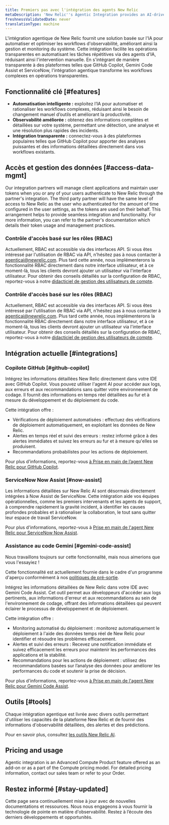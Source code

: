 ```yaml
---
title: Premiers pas avec l'intégration des agents New Relic
metaDescription: 'New Relic''s Agentic Integration provides an AI-driven solution to automate and optimize observability workflows, enhancing system management and monitoring.'
freshnessValidatedDate: never
translationType: machine
---
```


L&apos;intégration agentique de New Relic fournit une solution basée sur l&apos;IA pour automatiser et optimiser les workflows d&apos;observabilité, améliorant ainsi la gestion et monitoring du système. Cette intégration facilite les opérations transparentes en automatisant les tâches répétitives via des agents d&apos;IA, réduisant ainsi l&apos;intervention manuelle. En s&apos;intégrant de manière transparente à des plateformes telles que GitHub Copilot, Gemini Code Assist et ServiceNow, l&apos;intégration agentique transforme les workflows complexes en opérations transparentes.

## Fonctionnalité clé [#features]

* **Automatisation intelligente :** exploitez l’IA pour automatiser et rationaliser les workflows complexes, réduisant ainsi le besoin de changement manuel d’outils et améliorant la productivité.
* **Observabilité améliorée :** obtenez des informations complètes et détaillées sur votre système, permettant une détection, une analyse et une résolution plus rapides des incidents.
* **Intégration transparente :** connectez-vous à des plateformes populaires telles que GitHub Copilot pour apporter des analyses puissantes et des informations détaillées directement dans vos workflows existants.

## Accès et gestion des données [#access-data-mgmt]

Our integration partners will manage client applications and maintain user tokens when you or any of your users authenticate to New Relic through the partner&apos;s integration. The third party partner will have the same level of access to New Relic as the user who authenticated for the amount of time configured in the user settings, as the tokens are used on their behalf. This arrangement helps to provide seamless integration and functionality. For more information, you can refer to the partner&apos;s documentation which details their token usage and management practices.

### Contrôle d&apos;accès basé sur les rôles (RBAC)

Actuellement, RBAC est accessible via des interfaces API. Si vous êtes intéressé par l&apos;utilisation de RBAC via API, n&apos;hésitez pas à nous contacter à [agenticai@newrelic.com](mailto:agenticai@newrelic.com). Plus tard cette année, nous implémenterons la fonctionnalité RBAC directement dans notre interface utilisateur, et à ce moment-là, tous les clients devront ajouter un utilisateur via l&apos;interface utilisateur. Pour obtenir des conseils détaillés sur la configuration de RBAC, reportez-vous à notre [didacticiel de gestion des utilisateurs de compte](/docs/accounts/accounts-billing/new-relic-one-user-management/account-user-mgmt-tutorial).

### Contrôle d&apos;accès basé sur les rôles (RBAC)

Actuellement, RBAC est accessible via des interfaces API. Si vous êtes intéressé par l&apos;utilisation de RBAC via API, n&apos;hésitez pas à nous contacter à [agenticai@newrelic.com](mailto:agenticai@newrelic.com). Plus tard cette année, nous implémenterons la fonctionnalité RBAC directement dans notre interface utilisateur, et à ce moment-là, tous les clients devront ajouter un utilisateur via l&apos;interface utilisateur. Pour obtenir des conseils détaillés sur la configuration de RBAC, reportez-vous à notre [didacticiel de gestion des utilisateurs de compte](/docs/accounts/accounts-billing/new-relic-one-user-management/account-user-mgmt-tutorial).

## Intégration actuelle [#integrations]

### Copilote GitHub [#github-copilot]

Intégrez les informations détaillées New Relic directement dans votre IDE avec GitHub Copilot. Vous pouvez utiliser l&apos;agent AI pour accéder aux logs, aux erreurs et aux recommandations sans quitter votre environnement de codage. Il fournit des informations en temps réel détaillées au fur et à mesure du développement et du déploiement du code.

Cette intégration offre :

* Vérifications de déploiement automatisées : effectuez des vérifications de déploiement automatiquement, en exploitant les données de New Relic.
* Alertes en temps réel et suivi des erreurs : restez informé grâce à des alertes immédiates et suivez les erreurs au fur et à mesure qu&apos;elles se produisent.
* Recommandations probabilistes pour les actions de déploiement.

Pour plus d’informations, reportez-vous [à Prise en main de l’agent New Relic pour GitHub Copilot](/docs/agentic-ai/agentic-integration/github-copilot-integration).

### ServiceNow Now Assist [#now-assist]

Les informations détaillées sur New Relic AI sont désormais directement intégrées à Now Assist de ServiceNow. Cette intégration aide vos équipes opérationnelles, comme les premiers intervenants et les agents de support, à comprendre rapidement la gravité incident, à identifier les causes profondes probables et à rationaliser la collaboration, le tout sans quitter leur espace de travail ServiceNow.

Pour plus d&apos;informations, reportez-vous à [Prise en main de l&apos;agent New Relic pour ServiceNow Now Assist](/docs/agentic-ai/agentic-integration/servicenow-integration).

### Assistance au code Gemini [#gemini-code-assist]

<Callout title="Aperçu">
  Nous travaillons toujours sur cette fonctionnalité, mais nous aimerions que vous l&apos;essayiez !

  Cette fonctionnalité est actuellement fournie dans le cadre d&apos;un programme d&apos;aperçu conformément à nos [politiques de pré-sortie](/docs/licenses/license-information/referenced-policies/new-relic-pre-release-policy).
</Callout>

Intégrez les informations détaillées de New Relic dans votre IDE avec Gemini Code Assist. Cet outil permet aux développeurs d&apos;accéder aux logs pertinents, aux informations d&apos;erreur et aux recommandations au sein de l&apos;environnement de codage, offrant des informations détaillées qui peuvent éclairer le processus de développement et de déploiement.

Cette intégration offre :

* Monitoring automatisé du déploiement : monitorez automatiquement le déploiement à l&apos;aide des données temps réel de New Relic pour identifier et résoudre les problèmes efficacement.
* Alertes et suivi des erreurs : Recevez une notification immédiate et suivez efficacement les erreurs pour maintenir les performances des applications et la stabilité.
* Recommandations pour les actions de déploiement : utilisez des recommandations basées sur l’analyse des données pour améliorer les performances du code et soutenir la prise de décision.

Pour plus d&apos;informations, reportez-vous [à Prise en main de l&apos;agent New Relic pour Gemini Code Assist](/docs/agentic-ai/agentic-integration/gemini-integration).

## Outils [#tools]

Chaque intégration agentique est livrée avec divers outils permettant d&apos;utiliser les capacités de la plateforme New Relic et de fournir des informations d&apos;observabilité détaillées, des alertes et des prédictions.

Pour en savoir plus, consultez [les outils New Relic AI](/docs/agentic-ai/tools).

## Pricing and usage

Agentic integration is an Advanced Compute Product feature offered as an add-on or as a part of the Compute pricing model. For detailed pricing information, contact our sales team or refer to your Order.

## Restez informé [#stay-updated]

Cette page sera continuellement mise à jour avec de nouvelles documentations et ressources. Nous nous engageons à vous fournir la technologie de pointe en matière d&apos;observabilité. Restez à l’écoute des derniers développements et opportunités.